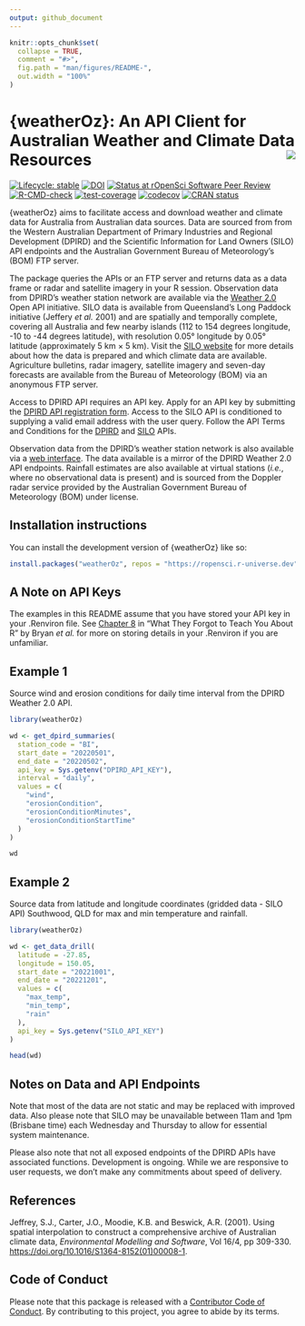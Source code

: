 ```yaml
---
output: github_document
---
```


<!-- README.md is generated from README.Rmd. Please edit that file -->

```r
knitr::opts_chunk$set(
  collapse = TRUE,
  comment = "#>",
  fig.path = "man/figures/README-",
  out.width = "100%"
)
```

# {weatherOz}: An API Client for Australian Weather and Climate Data Resources <img src="man/figures/logo.png" align="right" />

<!-- badges: start -->
[![Lifecycle: stable](https://img.shields.io/badge/lifecycle-stable-green.svg)](https://lifecycle.r-lib.org/articles/stages.html#stable)
[![DOI](https://zenodo.org/badge/613750527.svg)](https://zenodo.org/badge/latestdoi/613750527)
[![Status at rOpenSci Software Peer Review](https://badges.ropensci.org/598_status.svg)](https://github.com/ropensci/software-review/issues/598)
[![R-CMD-check](https://github.com/ropensci/weatherOz/actions/workflows/R-CMD-check.yaml/badge.svg)](https://github.com/ropensci/weatherOz/actions/workflows/R-CMD-check.yaml)
[![test-coverage](https://github.com/ropensci/weatherOz/actions/workflows/test-coverage.yaml/badge.svg)](https://github.com/ropensci/weatherOz/actions/workflows/test-coverage.yaml)
[![codecov](https://codecov.io/gh/ropensci/weatherOz/graph/badge.svg?token=ZiaPsN6nYy)](https://codecov.io/gh/ropensci/weatherOz)
[![CRAN status](https://www.r-pkg.org/badges/version/weatherOz)](https://CRAN.R-project.org/package=weatherOz)
<!-- badges: end -->

{weatherOz} aims to facilitate access and download weather and climate data for Australia from Australian data sources.
Data are sourced from from the Western Australian Department of Primary Industries and Regional Development (DPIRD) and the Scientific Information for Land Owners (SILO) API endpoints and the Australian Government Bureau of Meteorology's (BOM) FTP server.

The package queries the APIs or an FTP server and returns data as a data frame or radar and satellite imagery in your R session.
Observation data from DPIRD's weather station network are available via the [Weather 2.0](https://www.agric.wa.gov.au/weather-api-20) Open API initiative.
SILO data is available from Queensland's Long Paddock initiative (Jeffery _et al._ 2001) and are spatially and temporally complete, covering all Australia and few nearby islands (112 to 154 degrees longitude, -10 to -44 degrees latitude), with resolution 0.05° longitude by 0.05° latitude (approximately 5&nbsp;km × 5&nbsp;km).
Visit the [SILO website](https://www.longpaddock.qld.gov.au/silo/) for more details about how the data is prepared and which climate data are available.
Agriculture bulletins, radar imagery, satellite imagery and seven-day forecasts are available from the Bureau of Meteorology (BOM) via an anonymous FTP server.

Access to DPIRD API requires an API key.
Apply for an API key by submitting the [DPIRD API registration form](https://www.agric.wa.gov.au/form/dpird-api-registration).
Access to the SILO API is conditioned to supplying a valid email address with the user query.
Follow the API Terms and Conditions for the [DPIRD](https://www.agric.wa.gov.au/apis/api-terms-and-conditions) and [SILO](https://www.longpaddock.qld.gov.au/silo/api-documentation/) APIs.

Observation data from the DPIRD's weather station network is also available via a [web interface](https://weather.agric.wa.gov.au).
The data available is a mirror of the DPIRD Weather 2.0 API endpoints.
Rainfall estimates are also available at virtual stations (_i.e._, where no observational data is present) and is sourced from the Doppler radar service provided by the Australian Government Bureau of Meteorology (BOM) under license.

## Installation instructions

You can install the development version of {weatherOz} like so:

```r
install.packages("weatherOz", repos = "https://ropensci.r-universe.dev")
```

## A Note on API Keys

The examples in this README assume that you have stored your API key in your .Renviron file.
See [Chapter 8](https://rstats.wtf/r-startup.html#renviron) in "What They Forgot to Teach You About R" by Bryan _et al._ for more on storing details in your .Renviron if you are unfamiliar.

## Example 1

Source wind and erosion conditions for daily time interval from the DPIRD Weather 2.0 API.

```r
library(weatherOz)

wd <- get_dpird_summaries(
  station_code = "BI",
  start_date = "20220501",
  end_date = "20220502",
  api_key = Sys.getenv("DPIRD_API_KEY"),
  interval = "daily",
  values = c(
    "wind",
    "erosionCondition",
    "erosionConditionMinutes",
    "erosionConditionStartTime"
  )
)

wd
```

## Example 2

Source data from latitude and longitude coordinates (gridded data - SILO API) Southwood, QLD for max and min temperature and rainfall.

```r
library(weatherOz)

wd <- get_data_drill(
  latitude = -27.85,
  longitude = 150.05,
  start_date = "20221001",
  end_date = "20221201",
  values = c(
    "max_temp",
    "min_temp",
    "rain"
  ),
  api_key = Sys.getenv("SILO_API_KEY")
)

head(wd)
```

## Notes on Data and API Endpoints

Note that most of the data are not static and may be replaced with improved data.
Also please note that SILO may be unavailable between 11am and 1pm (Brisbane time) each Wednesday and Thursday to allow for essential system maintenance.

Please also note that not all exposed endpoints of the DPIRD APIs have associated functions.
Development is ongoing.
While we are responsive to user requests, we don't make any commitments about speed of delivery.

## References

Jeffrey, S.J., Carter, J.O., Moodie, K.B. and Beswick, A.R. (2001). Using spatial interpolation to construct a comprehensive archive of Australian climate data, _Environmental Modelling and Software_, Vol 16/4, pp 309-330. <https://doi.org/10.1016/S1364-8152(01)00008-1>.

## Code of Conduct

Please note that this package is released with a [Contributor Code of Conduct](https://ropensci.org/code-of-conduct/). 
By contributing to this project, you agree to abide by its terms.

